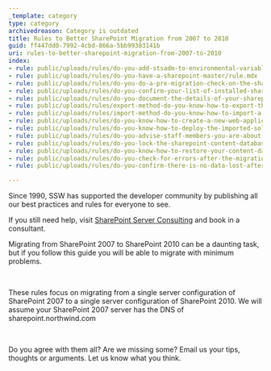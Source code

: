 ```yaml
---
_template: category
type: category
archivedreason: Category is outdated
title: Rules to Better SharePoint Migration from 2007 to 2010
guid: ff447dd0-7992-4cbd-866a-5bb99383141b
uri: rules-to-better-sharepoint-migration-from-2007-to-2010
index:
- rule: public/uploads/rules/do-you-add-stsadm-to-environmental-variables/rule.mdx
- rule: public/uploads/rules/do-you-have-a-sharepoint-master/rule.mdx
- rule: public/uploads/rules/do-you-do-a-pre-migration-check-on-the-sharepoint-2007-server/rule.mdx
- rule: public/uploads/rules/do-you-confirm-your-list-of-installed-sharepoint-2007-solutions/rule.mdx
- rule: public/uploads/rules/do-you-document-the-details-of-your-sharepoint-2007-web-application/rule.mdx
- rule: public/uploads/rules/export-method-do-you-know-how-to-export-the-solution-if-you-dont-have-the-original-installer-or-source-code-optional/rule.mdx
- rule: public/uploads/rules/import-method-do-you-know-how-to-import-a-solution-if-you-dont-have-the-original-installer-optional/rule.mdx
- rule: public/uploads/rules/do-you-know-how-to-create-a-new-web-application-and-site-collection-in-sharepoint-2010/rule.mdx
- rule: public/uploads/rules/do-you-know-how-to-deploy-the-imported-solutions-to-the-new-site-collection/rule.mdx
- rule: public/uploads/rules/do-you-advise-staff-members-you-are-about-to-perform-a-migration/rule.mdx
- rule: public/uploads/rules/do-you-lock-the-sharepoint-content-database-before-making-a-backup/rule.mdx
- rule: public/uploads/rules/do-you-know-how-to-restore-your-content-database-to-sharepoint-2010/rule.mdx
- rule: public/uploads/rules/do-you-check-for-errors-after-the-migration-process/rule.mdx
- rule: public/uploads/rules/do-you-confirm-there-is-no-data-lost-after-the-migration/rule.mdx

---
```

Since 1990, SSW has supported the developer community by publishing all our best practices and rules for everyone to see.

If you still need help, visit [SharePoint Server Consulting](http&#58;//www.ssw.com.au/ssw/Consulting/SharePoint.aspx) and book in a consultant.

Migrating from SharePoint 2007 to SharePoint 2010 can be a daunting task, but if you follow this guide you will be able to migrate with minimum problems.

 

These rules focus on migrating from a single server configuration of SharePoint 2007 to a single server configuration of SharePoint 2010. We will assume your SharePoint 2007 server has the DNS of sharepoint.northwind.com

 

Do you agree with them all? Are we missing some? Email us your tips, thoughts or arguments. Let us know what you think.

